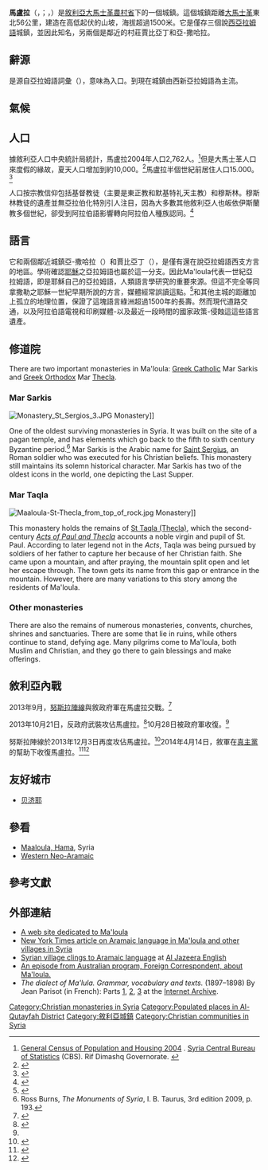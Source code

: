 {{Infobox settlement
<!--See the Table at Infobox Settlement for all fields and descriptions of usage-->
<!-- Basic info  ---------------->
|official_name          = 馬盧拉
|other_name             =
|native_name = {{lang|arc|ܡܥܠܘܠܐ}}<br />{{rtl-lang|ar|معلولا}}<!-- for cities whose native name is not in English -->
|nickname               = 
|settlement_type        = 城鎮<!--For Town or Village (Leave blank for the default City)-->
|motto                  =
<!-- images and maps  ----------->
|image_skyline          = Maaloula 01.jpg
|imagesize              = 300px
|image_caption          = 馬盧拉
|image_flag             = 
|flag_size              =
|image_seal             = 
|seal_size              =
|image_shield           = 
|shield_size            =
|image_blank_emblem     =
|blank_emblem_type      =
|blank_emblem_size      =
|image_map              = 
|mapsize                = 
|map_caption            = 
|image_map1             = 
|mapsize1               = 
|map_caption1           = 
|pushpin_map            = Syria
|pushpin_label_position =bottom
|pushpin_mapsize        =250
|pushpin_map_caption    =在敘利亞的位置
<!-- Location ------------------>
|coordinates_region     = SY
|subdivision_type       = 國家
|subdivision_name       = {{Flag|Syria}}
|subdivision_type1      = 省
|subdivision_name1      = [[大马士革农村省|大马士革农村省]]
|subdivision_type2      = [[区_(叙利亚)|區]]
|subdivision_name2      = [[古塔法區|古塔法區]]
|subdivision_type3      = [[Nahiyah|Nahiyah]]
|subdivision_name3      = 馬盧拉
|subdivision_type4      = 
|subdivision_name4      =
<!-- Politics ----------------->
|government_footnotes   =
|government_type        =
|leader_title           =
|leader_name            =
|leader_title1          =  <!-- for places with, say, both a mayor and a city manager -->
|leader_name1           =
|leader_title2          =
|leader_name2           =
|leader_title3          =
|leader_name3           =
|leader_title4          =
|leader_name4           =
|established_title      =  <!-- Settled -->
|established_date       = 
|established_title2     =  <!-- Incorporated (town) -->
|established_date2      = 
|established_title3     =  <!-- Incorporated (city) -->
|established_date3      =
<!-- Area    --------------------->
|unit_pref                =Metric <!--Enter: Imperial, if Imperial (metric) is desired-->
|area_footnotes           =
|area_total_km2           = <!-- ALL fields dealing with a measurements are subject to automatic unit conversion-->
|area_land_km2            = <!--See table @ Template:Infobox Settlement for details on automatic unit conversion-->
|area_water_km2           =
|area_total_sq_mi         =
|area_land_sq_mi          =
|area_water_sq_mi         =
|area_water_percent       =
|area_urban_km2           =
|area_urban_sq_mi         =
|area_metro_km2           =
|area_metro_sq_mi         =
|area_blank1_title        =
|area_blank1_km2          =
|area_blank1_sq_mi        =
<!-- Population   ----------------------->
|population_as_of               = 2004年普查
|population_footnotes           = <ref name="CBS"/>
|population_note                =
|population_total               = 2762
|population_density_km2         =
|population_density_sq_mi       =
|population_metro               =
|population_density_metro_km2   =
|population_density_metro_sq_mi =
|population_urban               =
|population_density_urban_km2   =
|population_density_urban_sq_mi =
|population_blank1_title        =Ethnicities
|population_blank1              =
|population_blank2_title        =Religions
|population_blank2              =
|population_density_blank1_km2 =   
|population_density_blank1_sq_mi =
<!-- General information  --------------->
|timezone               =  
|utc_offset             = 
|timezone_DST           = 
|utc_offset_DST         = 
|latd=33|latm=50|lats=39|latNS=N
|longd=36|longm=32|longs=48|longEW=E
|elevation_footnotes    =  <!--for references: use <ref> </ref> tags-->
|elevation_m            = 1500
|elevation_ft           =
<!-- Area/postal codes & others -------->
|postal_code_type       =  <!-- enter ZIP code, Postcode, Post code, Postal code... -->
|postal_code            =
|area_code              =
|blank_name             =
|blank_info             =
|blank1_name            =
|blank1_info            =
|website                = 
|footnotes              = 
}}

'''馬盧拉'''（{{lang-arc|ܡܥܠܘܠܐ}}，{{transl|sem|''Maʿlūlā''}}；{{lang-ar|معلولا}}，{{transl|sem|''Maʿlūlā''}}）是[[敘利亞|敘利亞]][[大馬士革農村省|大馬士革農村省]]下的一個城鎮。這個城鎮距離[[大馬士革|大馬士革]]東北56公里，建造在高低起伏的山坡，海拔超過1500米。它是僅存三個說[[西亞拉姆語|西亞拉姆語]]城鎮，並因此知名，另兩個是鄰近的村莊賈比亞丁和亞-撒哈拉。

==辭源==
{{transl|sem|Maʿlūlā}}是源自亞拉姆語詞彙{{transl|sem|maʿʿəlā}}（{{lang|arc|ܡܥܠܐ}}），意味為入口。到現在城鎮由西新亞拉姆語為主流。

==氣候==

{{Weather box|location = 馬盧拉
|metric first = Y
|single line = Y
|Jan high C = 4
|Feb high C = 5
|Mar high C = 7
|Apr high C = 11
|May high C = 15
|Jun high C = 19
|Jul high C = 22
|Aug high C = 24
|Sep high C = 18
|Oct high C = 14
|Nov high C = 10
|Dec high C = 5

|Jan low C =  -3
|Feb low C =  -2
|Mar low C =  0
|Apr low C =  4
|May low C = 8
|Jun low C = 12
|Jul low C = 14
|Aug low C = 16
|Sep low C = 12
|Oct low C = 8
|Nov low C =  4
|Dec low C =  -1
|Jan snow days = 9
|Feb snow days = 6
|Mar snow days = 3
|Apr snow days = 1
|May snow days = 0
|Jun snow days = 0
|Jul snow days = 0
|Aug snow days = 0
|Sep snow days = 0
|Oct snow days = 0
|Nov snow days = 2
|Dec snow days = 7
|source 1 = [[World_Meteorological_Organization|World Meteorological Organization]],<ref name = WMO>{{cite web
| url= http://worldweather.wmo.int/099/c01261.htm
| title= World Weather Information Service – Aleppo
| publisher= World Meteorological Organization
| accessdate= 10 November 2012
| archive-date= 2021-04-15
| archive-url= https://web.archive.org/web/20210415061353/http://worldweather.wmo.int/099/c01261.htm
| dead-url= no
}}</ref> [[Hong_Kong_Observatory|Hong Kong Observatory]] (sun 1961–1990)<ref name = HKO>{{cite web
| url= http://www.weather.gov.hk/wxinfo/climat/world/eng/europe/gr_tu/aleppo_e.htm
| title= Climatological Information for Aleppo, Syria
| publisher= Hong Kong Observatory
| accessdate= 10 November 2012
| archive-url= https://web.archive.org/web/20160304051035/http://www.weather.gov.hk/wxinfo/climat/world/eng/europe/gr_tu/aleppo_e.htm
| archive-date= 2016-03-04
| dead-url= yes
}}</ref>
|source 2 = BBC Weather (record highs and lows)<ref name="weather1">{{cite web
|url =http://www.bbc.co.uk/weather/170063
|title =Average Conditions Ma'loula, Syria
|accessdate =10 November 2012
|publisher =BBC Weather
|archive-date =2021-04-26
|archive-url =https://web.archive.org/web/20210426074327/https://www.bbc.co.uk/weather/170063
|dead-url =no
}}</ref>
|date=November 2010
}}

==人口==

據敘利亞人口中央統計局統計，馬盧拉2004年人口2,762人。<ref name="CBS">[http://www.cbssyr.org/new%20web%20site/General_census/census_2004/NH/TAB03-17-2004.htm General Census of Population and Housing 2004] {{webarchive|url=https://archive.is/20130112140931/http://www.cbssyr.org/new%20web%20site/General_census/census_2004/NH/TAB03-17-2004.htm |date=2013-01-12 }}. [[Central_Bureau_of_Statistics_(Syria)|Syria Central Bureau of Statistics]] (CBS). Rif Dimashq Governorate. {{ar icon}}</ref>但是大馬士革人口來度假的緣故，夏天人口增加到約10,000。<ref>{{Cite web |url=http://christianactionforisrael.org/isreport/marapr00/aramaic.html |title=存档副本 |accessdate=2016-04-05 |archive-date=2002-03-30 |archive-url=https://web.archive.org/web/20020330111306/http://christianactionforisrael.org/isreport/marapr00/aramaic.html |dead-url=yes }}</ref>馬盧拉半個世紀前居住人口15.000。<ref>{{cite news | url=http://articles.chicagotribune.com/2003-03-12/news/0303120198_1_aramaic-arabic-language | work=Chicago Tribune | first=Liz | last=Sly | title=Language of Jesus clings to life | date=2003-03-12 | accessdate=2016-04-05 | archive-date=2012-10-01 | archive-url=https://web.archive.org/web/20121001112955/http://articles.chicagotribune.com/2003-03-12/news/0303120198_1_aramaic-arabic-language | dead-url=no }}</ref>

人口按宗教信仰包括基督教徒（主要是東正教和默基特礼天主教）和穆斯林。穆斯林教徒的遺產並無亞拉伯化特別引人注目，因為大多數其他敘利亞人也皈依伊斯蘭教多個世紀，卻受到阿拉伯語影響轉向阿拉伯人種族認同。<ref>{{cite book  |last = Provence  |first = Michael  |title = The Great Syrian Revolt and the Rise of Arab Nationalism  |url = https://archive.org/details/greatsyrianrevol00prov_482  |publisher = University of Texas Press  |year = 2005  |page = [https://archive.org/details/greatsyrianrevol00prov_482/page/n139 123]  |isbn = 0-292-70680-4}}</ref>

==語言==
它和兩個鄰近城鎮亞-撒哈拉（{{lang-ar|(الصرخه (بخعة}}）和賈比亞丁（{{lang-ar|جبّعدين}}），是僅有還在說亞拉姆語西支方言的地區。學術確認[[耶穌|耶穌]]之亞拉姆語也屬於這一分支。因此Ma'loula代表一世紀亞拉姆語，即是耶穌自己的亞拉姆語，人類語言學研究的重要來源。但這不完全等同拿撒勒之耶穌一世紀早期所說的方言，媒體經常誤讀這點。<ref>{{cite news | url=http://www.guardian.co.uk/world/2009/apr/14/aramaic-revival-syria | location=London | work=The Guardian | first=Ian | last=Black | title=Endangered Aramaic language makes a comeback in Syria | date=2009-04-14 | accessdate=2016-04-05 | archive-date=2012-06-03 | archive-url=https://web.archive.org/web/20120603101054/http://www.guardian.co.uk/world/2009/apr/14/aramaic-revival-syria | dead-url=no }}</ref>和其他主城的距離加上孤立的地理位置，保證了這塊語言綠洲超過1500年的長壽。然而現代道路交通，以及阿拉伯語電視和印刷媒體-以及最近一段時間的國家政策-侵蝕這這些語言遺產。

==修道院==
There are two important monasteries in Ma'loula: [[Greek_Catholic|Greek Catholic]] Mar Sarkis and [[Greek_Orthodox|Greek Orthodox]] Mar [[Thecla|Thecla]].

===Mar Sarkis===
[[File:Monastery_St_Sergios_3.JPG|thumb]] Monastery]]

One of the oldest surviving monasteries in Syria. It was built on the site of a pagan temple, and has elements which go back to the fifth to sixth century Byzantine period.<ref>Ross Burns, ''The Monuments of Syria'', I. B. Taurus, 3rd edition 2009, p. 193.</ref> Mar Sarkis is the Arabic name for [[Saint_Sergius|Saint Sergius]], an Roman soldier who was executed for his Christian beliefs. This monastery still maintains its solemn historical character.
Mar Sarkis has two of the oldest icons in the world, one depicting the Last Supper.

===Mar Taqla===
[[File:Maaloula-St-Thecla_from_top_of_rock.jpg|thumb]] Monastery]]

This monastery holds the remains of [[Thecla|St Taqla (Thecla)]], which the second-century ''[[Acts_of_Paul_and_Thecla|Acts of Paul and Thecla]]'' accounts a noble virgin and pupil of St. Paul. According to later legend not in the ''Acts'', Taqla was being pursued by soldiers of her father to capture her because of her Christian faith. She came upon a mountain, and after praying, the mountain split open and let her escape through. The town gets its name from this gap or entrance in the mountain. However, there are many variations to this story among the residents of Ma'loula.

===Other monasteries===
There are also the remains of numerous monasteries, convents, churches, shrines and sanctuaries. There are some that lie in ruins, while others continue to stand, defying age. Many pilgrims come to Ma'loula, both Muslim and Christian, and they go there to gain blessings and make offerings.

{{wide image|Town of Maaloula.jpg|640px|View over the town of Ma'loula from East to West (2007)}}

==敘利亞內戰==
{{main|馬盧納戰鬥}}

2013年9月，[[努斯拉陣線|努斯拉陣線]]與敘政府軍在馬盧拉交戰。<ref>{{cite news | url=http://www.bbc.co.uk/news/world-middle-east-23986076 | work=BBC News | title=Syria rebels withdraw from ancient Christian town of Maaloula | date=September 6, 2013 | accessdate=2016-04-05 | archive-date=2019-04-15 | archive-url=https://web.archive.org/web/20190415172056/https://www.bbc.co.uk/news/world-middle-east-23986076 | dead-url=no }}</ref>

2013年10月21日，反政府武裝攻佔馬盧拉。<ref name="barnabasfund.org">{{cite web |url=http://barnabasfund.org/UK/Islamists-besiege-two-Christian-villages-in-Syria-13-people-killed.html |title=存档副本 |accessdate=2013-12-03 |deadurl=yes |archiveurl=https://web.archive.org/web/20131207163944/http://barnabasfund.org/UK/Islamists-besiege-two-Christian-villages-in-Syria-13-people-killed.html |archivedate=2013-12-07 }}</ref>10月28日被政府軍收復。<ref name="barnabasfund.org"/>

努斯拉陣線於2013年12月3日再度攻佔馬盧拉。<ref>{{Cite web |url=http://www.ibtimes.co.uk/articles/527153/20131203/syria-abducted-nuns-islamist-rebels-maaloula-christians.htm |title=存档副本 |access-date=2016-04-05 |archive-date=2013-12-12 |archive-url=https://web.archive.org/web/20131212134646/http://www.ibtimes.co.uk/articles/527153/20131203/syria-abducted-nuns-islamist-rebels-maaloula-christians.htm |dead-url=no }}</ref>2014年4月14日，敘軍在[[真主黨|真主黨]]的幫助下收復馬盧拉。<ref>{{Cite web |url=http://news.yahoo.com/syria-army-retakes-christian-town-maalula-090238420.html |title=存档副本 |access-date=2016-04-05 |archive-date=2014-04-29 |archive-url=https://web.archive.org/web/20140429050851/http://news.yahoo.com/syria-army-retakes-christian-town-maalula-090238420.html |dead-url=no }}</ref><ref>{{cite web|url=http://www.bbc.com/news/world-middle-east-27025022|title=BBC News - Syria rebels driven from Christian town of Maaloula|work=BBC News|accessdate=25 October 2014|archive-date=2017-10-26|archive-url=https://web.archive.org/web/20171026053701/http://www.bbc.com/news/world-middle-east-27025022|dead-url=no}}</ref>

==友好城市==
* {{FRA}} [[贝济耶|贝济耶]]

==參看==
*[[Maaloula,_Hama|Maaloula, Hama]], Syria
* [[Western_Neo-Aramaic|Western Neo-Aramaic]]

==參考文獻==
{{Reflist|30em}}

==外部連結==
{{commons|Maaloula|Maalula}}
*[https://web.archive.org/web/20071009120040/http://www.maaloula.net/ A web site dedicated to Ma'loula]
*[http://www.nytimes.com/2008/04/22/world/middleeast/22aramaic.html?_r=1&ref=world New York Times article on Aramaic language in Ma'loula and other villages in Syria] {{Wayback|url=http://www.nytimes.com/2008/04/22/world/middleeast/22aramaic.html?_r=1&ref=world |date=20131005025733 }}
*[http://www.youtube.com/watch?v=JW6Q2wzCElU Syrian village clings to Aramaic language] {{Wayback|url=http://www.youtube.com/watch?v=JW6Q2wzCElU |date=20110629042534 }} at [[Al_Jazeera_English|Al Jazeera English]]
*[https://web.archive.org/web/20160304043128/http://www.abc.net.au/foreign/content/2008/syria_aramaic_200k.asx An episode from Australian program, Foreign Correspondent, about Ma'loula.]
* ''The dialect of Ma'lula. Grammar, vocabulary and texts.'' (1897–1898) By Jean Parisot (in French): Parts [https://archive.org/stream/journalasiatiqu16frangoog#page/n242/mode/1up 1], [https://archive.org/stream/journalasiatiqu16frangoog#page/n443/mode/1up 2], [https://archive.org/stream/journalasiatiqu22fragoog#page/n129/mode/1up 3] at the [[Internet_Archive|Internet Archive]].

{{coord|33|50|39|N|36|32|48|E|display=title|region:SY_type:city_source:dewiki}}

{{Rif Dimashq Governorate|qutayfah}}

{{Authority control}}

[[Category:Christian_monasteries_in_Syria|Category:Christian monasteries in Syria]]
[[Category:Populated_places_in_Al-Qutayfah_District|Category:Populated places in Al-Qutayfah District]]
[[Category:敘利亞城鎮|Category:敘利亞城鎮]]
[[Category:Christian_communities_in_Syria|Category:Christian communities in Syria]]